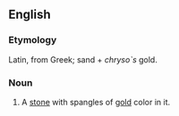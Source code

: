 ==English==

===Etymology===
Latin, from Greek; sand + ''chryso`s'' gold.

===Noun===
{{infl|en|noun}}

# A [[stone]] with spangles of [[gold]] color in it.